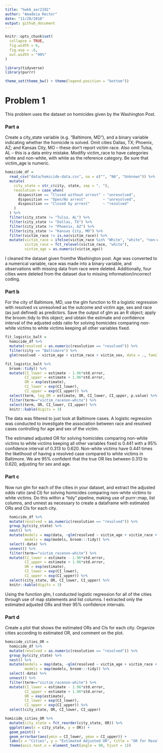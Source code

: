 ```yaml
---
title: "hwk6_aar2192"
author: "Amadeia Rector"
date: "11/20/2018"
output: github_document
---
```


```r
knitr::opts_chunk$set(
  collapse = TRUE,
  fig.width = 6,
  fig.asp = .6,
  out.width = "90%"
)

library(tidyverse)
library(purrr)

theme_set(theme_bw() + theme(legend.position = "bottom"))
```

# Problem 1  
This problem uses the dataset on homicides given by the Washington Post.

### Part a
Create a city_state variable (e.g. “Baltimore, MD”), and a binary variable indicating whether the homicide is solved. Omit cities Dallas, TX; Phoenix, AZ; and Kansas City, MO – these don’t report victim race. Also omit Tulsa, AL – this is a data entry mistake. Modifiy victim_race to have categories white and non-white, with white as the reference category. Be sure that victim_age is numeric.


```r
homicide_df = 
  read_csv("data/homicide-data.csv", na = c("", "NA", "Unknown")) %>%
  mutate(
    city_state = str_c(city, state, sep = ", "),
    resolution = case_when(
      disposition == "Closed without arrest" ~ "unresolved",
      disposition == "Open/No arrest"        ~ "unresolved",
      disposition == "Closed by arrest"      ~ "resolved"
    )
  ) %>% 
  filter(city_state != "Tulsa, AL") %>% 
  filter(city_state != "Dallas, TX") %>% 
  filter(city_state != "Phoenix, AZ") %>% 
  filter(city_state != "Kansas City, MO") %>% 
  filter(victim_race != is.na(victim_race)) %>% 
  mutate(victim_race = ifelse(victim_race %in% "White", "white", "non-white"),
         victim_race = fct_relevel(victim_race, "white"),
         victim_age = as.numeric(victim_age))
```

I cleaned the dataset given fromthe Washington post. Age was converted to a numerical variable, race was made into a binary variable, and observations with missing data from race were deleted. Additionally, four cities were deleted from the dataset due to missing information/incorrect coding.

### Part b  
For the city of Baltimore, MD, use the glm function to fit a logistic regression with resolved vs unresolved as the outcome and victim age, sex and race (as just defined) as predictors. Save the output of glm as an R object; apply the broom::tidy to this object; and obtain the estimate and confidence interval of the adjusted odds ratio for solving homicides comparing non-white victims to white victims keeping all other variables fixed.

```r
fit_logistic_balt =
  homicide_df %>% 
  mutate(resolved = as.numeric(resolution == "resolved")) %>% 
  filter(city == "Baltimore") %>% 
  glm(resolved ~ victim_age + victim_race + victim_sex, data = ., family = binomial())

fit_logistic_balt %>% 
  broom::tidy() %>% 
  mutate(CI_lower = estimate - 1.96*std.error,
         CI_upper = estimate + 1.96*std.error,
         OR = exp(estimate),
         CI_lower = exp(CI_lower),
         CI_upper = exp(CI_upper)) %>%
  select(term, log_OR = estimate, OR, CI_lower, CI_upper, p.value) %>% 
  filter(term=="victim_racenon-white") %>% 
  select(term, OR, CI_lower, CI_upper) %>% 
  knitr::kable(digits = 3)

```


The data was filtered to just look at Baltimore cases. A logistic regression was conducted to investigate the association between race and resolved cases controlling for age and sex of the victim.

The estimated adjusted OR for solving homicides comparing non-white victims to white victims keeping all other variables fixed is 0.441 with a 95% confidence interval of 0.313 to 0.620. Non-white victims have 0.441 times the likelihood of having a resolved case compared to white victims in Baltimore. We are 95% confident that the true OR lies between 0.313 to 0.620, adjusting for sex and age.

### Part c  
Now run glm for each of the cities in your dataset, and extract the adjusted odds ratio (and CI) for solving homicides comparing non-white victims to white victims. Do this within a “tidy” pipeline, making use of purrr::map, list columns, and unnest as necessary to create a dataframe with estimated ORs and CIs for each city.

```r
  homicide_df %>% 
  mutate(resolved = as.numeric(resolution == "resolved")) %>% 
  group_by(city_state) %>% 
  nest() %>% 
  mutate(models = map(data, ~glm(resolved ~ victim_age + victim_race + victim_sex, data = ., family = binomial())),
         models = map(models, broom:::tidy)) %>% 
  select(-data) %>% 
  unnest() %>% 
  filter(term=="victim_racenon-white") %>% 
  mutate(CI_lower = estimate - 1.96*std.error,
         CI_upper = estimate + 1.96*std.error,
         OR = exp(estimate),
         CI_lower = exp(CI_lower),
         CI_upper = exp(CI_upper)) %>%
  select(city_state, OR, CI_lower, CI_upper) %>% 
  knitr::kable(digits = 3)
```


Using the function glm, I conducted logistic regression for all of the cities through use of map statements and list columns. I extracted only the estimated adjusted ORs and their 95% confidence intervals.

### Part d  

Create a plot that shows the estimated ORs and CIs for each city. Organize cities according to estimated OR, and comment on the plot.  

```r
homicide_cities_OR = 
  homicide_df %>% 
  mutate(resolved = as.numeric(resolution == "resolved")) %>% 
  group_by(city_state) %>% 
  nest() %>% 
  mutate(models = map(data, ~glm(resolved ~ victim_age + victim_race + victim_sex, data = ., family = binomial())),
         models = map(models, broom:::tidy)) %>% 
  select(-data) %>% 
  unnest() %>% 
  filter(term=="victim_racenon-white") %>% 
  mutate(CI_lower = estimate - 1.96*std.error,
         CI_upper = estimate + 1.96*std.error,
         OR = exp(estimate),
         CI_lower = exp(CI_lower),
         CI_upper = exp(CI_upper)) %>%
  select(city_state, OR, CI_lower, CI_upper)

homicide_cities_OR %>% 
  mutate(city_state = fct_reorder(city_state, OR)) %>% 
  ggplot(aes(x = city_state, y = OR)) +
  geom_point() +
  geom_errorbar(aes(ymin = CI_lower, ymax = CI_upper)) +
  labs(x = "Cities", y = "Estimated Adjusted OR", title = "OR for Resolved Murders Comparing Non-white to White Race") +
  theme(axis.text.x = element_text(angle = 90, hjust = 1))
```


